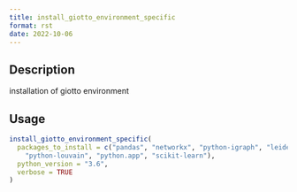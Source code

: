 ```yaml
--- 
title: install_giotto_environment_specific 
format: rst 
date: 2022-10-06 
--- 
```


## Description

installation of giotto environment


## Usage

```r
install_giotto_environment_specific(
  packages_to_install = c("pandas", "networkx", "python-igraph", "leidenalg",
    "python-louvain", "python.app", "scikit-learn"),
  python_version = "3.6",
  verbose = TRUE
)
```


